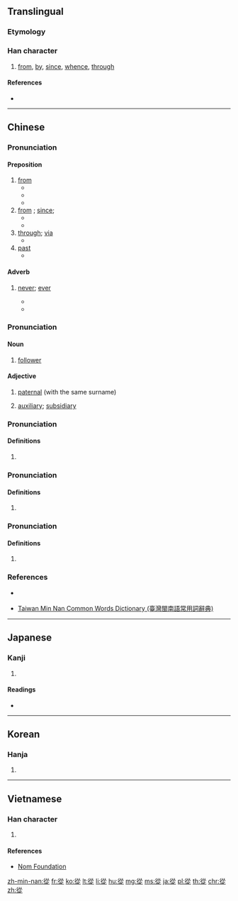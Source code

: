 {{also|从|従}}
==Translingual==
{{Han simplified forms|從|従|从}}
===Etymology===
{{Han compound|辵|从|c1=s|c2=p|t1=walk|ls=psc}}

===Han character===
{{Han char|rn=60|rad=彳|as=08|sn=11|four=28281|canj=HOOOO|ids=⿰彳⿱从龰}}

# [[from]], [[by]], [[since]], [[whence]], [[through]]

====References====
* {{Han ref|kx=0368.180|dkj=10152|dj=0692.140|hdz=20829.120|uh=5F9E|ud=24478|bh=B171|bd=45425}}

----

==Chinese==
{{zh-forms|s=从}}

===Pronunciation===
{{zh-pron
|m=cóng
|c=cung4
|h=pfs=chhiùng;hpy=qiung2/jiung3
|mn=chîng/chn̂g/chiông
|mn_note=chîng, chn̂g - vernacular, chiông - literary
|w=
|mc=1
|oc=1,2
|ma=y
|cat=prep,adv
}}

====Preposition====
{{zh-prep}}

# [[from]]
#* {{zh-x|他 從 中國 來。|He comes '''from''' China.}}
#* {{zh-x|你 是 從 哪 個 國家 來 的？|Where are you '''from'''? (Which country are you '''from'''?)}}
#* {{zh-x|我們 只 能 從 我們 的 錯誤 中 學習。|We can learn only '''from''' our mistakes.}}
# [[from]] {{qualifier|a time}}; [[since]];
#* {{zh-x|這 家 店 從 早上 9 點 開 到 晚上 6 點。|This shop is open '''from''' 9 a.m. to 6 p.m.}}
#* {{zh-x|我們 從 小學 三 年級 就是 朋友 了。|We have been friends '''since''' the third grade.}}
# [[through]]; [[via]]
#* {{zh-x|一 陣 清風 從 窗口 吹 來。|A cool breeze came in '''through''' the window.}}
# [[past]] {{qualifier|a place}}
#* {{zh-x|我 每 天 都 從 郵局 經過。|I go '''past''' the post-office every day.}}

====Adverb====
{{zh-adv}}

# {{lb|zh|followed by negative}} [[never]]; [[ever]]
#* {{zh-usex|我 以前 '''從沒''' 見 過 她。|I have '''never''' seen her before}}
#* {{zh-usex|我 '''從不''' 違約。|I '''never''' break my promise.}}

===Pronunciation===
{{zh-pron
|m=cóng,zòng,2nb=Taiwan
|c=zung6
|h=
|mn=chiōng
|w=
|mc=3
|oc=3
|ma=y
|cat=n,a
}}

====Noun====
{{zh-noun}}

# [[follower]]

====Adjective====
{{zh-adj}}

# {{lb|zh|of relatives}} [[paternal]] (with the same surname)
#: {{zh-usex|從兄|paternal male cousin elder than oneself with the same surname}}
# [[auxiliary]]; [[subsidiary]]

===Pronunciation===
{{zh-pron
|m=cóng,cōng,2nb=Taiwan
|c=sung1,cung1
|h=
|mn=chhiong
|mn_note=literary reading
|w=
|mc=2
|oc=n,1
|ma=y
|cat=
}}

====Definitions====
{{zh-hanzi}}

# {{zh-only used in|從容}}

===Pronunciation===
{{zh-pron
|m=zòng,zōng,2nb=Taiwan
|c=zung1,zung3
|h=
|mn=chiong/chhiòng
|w=
|mc=
|oc=2,n
|ma=y
|cat=
}}

====Definitions====
{{zh-hanzi}}

# {{zh-alt-form|縱}}

===Pronunciation===
{{zh-pron
|m=zōng
|c=zung1
|h=
|mn=chiong
|w=
|mc=
|oc=
|ma=y
|cat=
}}

====Definitions====
{{zh-hanzi}}

# {{zh-alt-form|蹤}}

===References===
* {{qualifier|Hakka}} {{R:hak:Lau 1997}}
* {{qualifier|Min Nan}} [http://twblg.dict.edu.tw/holodict_new/index.html Taiwan Min Nan Common Words Dictionary (臺灣閩南語常用詞辭典)]

----

==Japanese==

===Kanji===
{{ja-kanji|grade=|rs=彳08}}

# {{defn|lang=ja|sort=彳08}}

====Readings====
* {{ja-readings|goon=[[じゅう]] (jū), [[じゅ]] (ju), [[しゅ]] (shu)|kanon=[[しょう]] (shō)|kun=[[したがう]] (shitagau), [[したがって]] (shitagatte), [[おう]] (ou)}}

----

==Korean==

===Hanja===
{{ko-hanja|hangeul=[[종]], [[총]]|eumhun=|rv=jong, chong|mr=chong, ch'ong|y=cong, chong}}

# {{defn|lang=ko|sort=彳08}}

----

==Vietnamese==

===Han character===
{{vi-hantu|[[tòng]], [[tùng]], [[thủng]], [[tuồng]], [[thong]], [[thung]], [[thùng]], [[tồng]], [[tụng]]|rs=彳08}}

# {{defn|lang=vi|sort=彳08}}

====References====
* [http://nomfoundation.org/common/nom_details.php?codepoint=5f9e Nom Foundation]

[[zh-min-nan:從]]
[[fr:從]]
[[ko:從]]
[[lt:從]]
[[li:從]]
[[hu:從]]
[[mg:從]]
[[ms:從]]
[[ja:從]]
[[pl:從]]
[[th:從]]
[[chr:從]]
[[zh:從]]